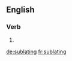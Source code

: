 ==English==

===Verb===
{{head|en|present participle}}

# {{present participle of|sublate|lang=en|nocat=1}}

[[de:sublating]]
[[fr:sublating]]